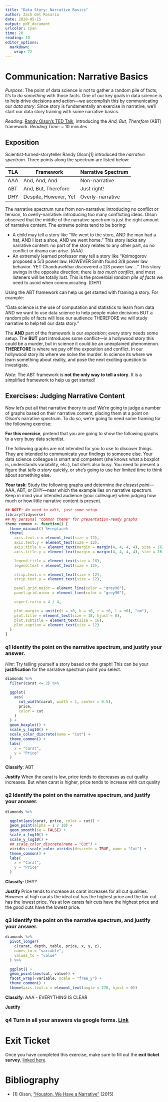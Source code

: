 ```yaml
---
title: "Data Story: Narrative Basics"
author: Zach del Rosario
date: 2020-05-15
output: pdf_document
urlcolor: cyan
time: 20
reading: 10
editor_options: 
  markdown: 
    wrap: 72
---
```


# Communication: Narrative Basics

*Purpose*: The point of data science is not to gather a random pile of
facts; it's to *do something* with those facts. One of our key goals in
data science is to help drive decisions and action---we accomplish this
by communicating our *data story*. Since story is fundamentally an
exercise in narrative, we'll start our data story training with some
narrative basics.

*Reading*: [Randy Olson's TED
Talk](https://www.youtube.com/watch?v=ERB7ITvabA4){target="_blank"},
introducing the *And, But, Therefore* (ABT) framework. *Reading Time*:
\~ 10 minutes

## Exposition

Scientist-turned-storyteller Randy Olson[1] introduced the *narrative
spectrum*. Three points along the spectrum are listed below:

| TLA | Framework             | Narrative Spectrum |
|-----|-----------------------|--------------------|
| AAA | And, And, And         | Non-narrative      |
| ABT | And, But, Therefore   | Just right!        |
| DHY | Despite, However, Yet | Overly-narrative   |

The narrative spectrum runs from non-narrative: introducing no conflict
or tension, to overly-narrative: introducing too many conflicting ideas.
Olson observed that the middle of the narrative spectrum is just the
right amount of narrative content. The extreme points tend to be boring:

-   A child may tell a story like "We went to the store, AND the man had
    a hat, AND I lost a shoe, AND we went home." This story lacks any
    narrative content: no part of the story relates to any other part,
    so no conflict or drama can arise. (AAA)
-   An extremely learned professor may tell a story like "Kolmogorov
    proposed a 5/3 power law. HOWEVER Smith found 3/8 power law
    behavior. YET Chandrasekhar discovered a 2/3 power law...." This
    story swings in the opposite direction; there is *too much
    conflict*, and most listeners will be totally lost. This is the
    proverbial *random pile of facts* we need to avoid when
    communicating. (DHY)

Using the ABT framework can help us get started with framing a story.
For example:

"Data science is the use of computation and statistics to learn from
data AND we want to use data science to help people make decisions BUT a
random pile of facts will lose our audience THEREFORE we will study
narrative to help tell our data story."

The **AND** part of the framework is our *exposition*; every story needs
some setup. The **BUT** part introduces some conflict---in a hollywood
story this could be a murder, but in science it could be an unexplained
phenomenon. **THEREFORE** is where we pay off the exposition and
conflict. In our hollywood story its where we solve the murder. In
science its where we learn something about reality, and pose the next
exciting question to investigate.

*Note*: The ABT framework is **not the only way to tell a story**. It is
a simplified framework to help us get started!

## Exercises: Judging Narrative Content

Now let's put all that narrative theory to use! We're going to judge a
number of graphs based on their narrative content, placing them at a
point on Olson's narrative spectrum. To do so, we're going to need some
framing for the following exercise:

**For this exercise**, pretend that you are going to show the following
graphs to a very busy data scientist.

The following graphs are not intended for you to use to discover things.
They are intended to communicate your findings to someone else. Your
data science colleague is smart and competent (she knows what a boxplot
is, understands variability, etc.), but she's also busy. You need to
present a figure that *tells a story* quickly, or she's going to use her
limited time to think about something else.

**Your task**: Study the following graphs and determine *the closest
point*---AAA, ABT, or DHY---near which the example lies on narrative
spectrum. Keep in mind your intended audience (your colleague) when
judging how much or how little narrative content is present.

```r
## NOTE: No need to edit, just some setup
library(tidyverse)
## My personal "common theme" for presentation-ready graphs
theme_common <- function() {
  theme_minimal() %+replace%
  theme(
    axis.text.x = element_text(size = 12),
    axis.text.y = element_text(size = 12),
    axis.title.x = element_text(margin = margin(4, 4, 4, 4), size = 16),
    axis.title.y = element_text(margin = margin(4, 4, 4, 4), size = 16, angle = 90),

    legend.title = element_text(size = 16),
    legend.text = element_text(size = 12),

    strip.text.x = element_text(size = 12),
    strip.text.y = element_text(size = 12),

    panel.grid.major = element_line(color = "grey90"),
    panel.grid.minor = element_line(color = "grey90"),

    aspect.ratio = 4 / 4,

    plot.margin = unit(c(t = +0, b = +0, r = +0, l = +0), "cm"),
    plot.title = element_text(size = 18, hjust = 0),
    plot.subtitle = element_text(size = 16),
    plot.caption = element_text(size = 12)
  )
}
```

### **q1** Identify the point on the narrative spectrum, and justify your answer.

*Hint*: Try telling yourself a story based on the graph! This can be
your **justification** for the narrative spectrum point you select.

```r
diamonds %>%
  filter(carat <= 2) %>%

  ggplot(
    aes(
      cut_width(carat, width = 1, center = 0.5),
      price,
      color = cut
    )
  ) +
  geom_boxplot() +
  scale_y_log10() +
  scale_color_discrete(name = "Cut") +
  theme_common() +
  labs(
    x = "Carat",
    y = "Price"
  )
```

**Classify**: ABT

**Justify** When the carat is low, price tends to decreases as cut
quality increases. But when carat is higher, price tends to increase
with cut quality

### **q2** Identify the point on the narrative spectrum, and justify your answer.

```r
diamonds %>%

  ggplot(aes(carat, price, color = cut)) +
  geom_point(alpha = 1 / 10) +
  geom_smooth(se = FALSE) +
  scale_x_log10() +
  scale_y_log10() +
  ## scale_color_discrete(name = "Cut") +
  viridis::scale_color_viridis(discrete = TRUE, name = "Cut") +
  theme_common() +
  labs(
    x = "Carat",
    y = "Price"
  )
```

**Classify**: DHY?

**Justify** Price tends to increase as carat increases for all cut
qualities. However at high carats the ideal cut has the highest price
and the fair cut has the lowest price. Yes at low carats fair cuts have
the highest price and the good cuts have the lowest price.

### **q3** Identify the point on the narrative spectrum, and justify your answer.

```r
diamonds %>%
  pivot_longer(
    c(carat, depth, table, price, x, y, z),
    names_to = "variable",
    values_to = "value"
  ) %>%

  ggplot() +
  geom_point(aes(cut, value)) +
  facet_wrap(~variable, scale = "free_y") +
  theme_common() +
  theme(axis.text.x = element_text(angle = 270, hjust = 0))
```

**Classify**: AAA - EVERYTHING IS CLEAR

**Justify**

### **q4** Turn in all your answers via google forms. [Link](https://forms.gle/kHuT5oufUQA7jRWG8)

<!-- include-exit-ticket -->

# Exit Ticket

<!-- -------------------------------------------------- -->

Once you have completed this exercise, make sure to fill out the **exit
ticket survey**, [linked
here](https://docs.google.com/forms/d/e/1FAIpQLSeuq2LFIwWcm05e8-JU84A3irdEL7JkXhMq5Xtoalib36LFHw/viewform?usp=pp_url&entry.693978880=e-comm02-story-basics-assignment.Rmd).

# Bibliography

<!-- -------------------------------------------------- -->

-   [1] Olson, ["Houston, We Have a
    Narrative"](http://scienceneedsstory.com/) (2015)
